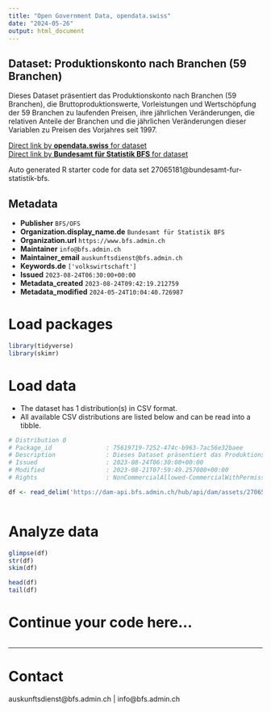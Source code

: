 ```yaml
---
title: "Open Government Data, opendata.swiss"
date: "2024-05-26"
output: html_document
---
```


## Dataset: Produktionskonto nach Branchen (59 Branchen)

Dieses Dataset präsentiert das Produktionskonto nach Branchen (59 Branchen), die Bruttoproduktionswerte, Vorleistungen und Wertschöpfung der 59 Branchen zu laufenden Preisen, ihre jährlichen Veränderungen, die relativen Anteile der Branchen und die jährlichen Veränderungen dieser Variablen zu Preisen des Vorjahres seit 1997.

[Direct link by **opendata.swiss** for dataset](https://opendata.swiss/de/dataset/produktionskonto-nach-branchen-59-branchen)<br>
[Direct link by **Bundesamt für Statistik BFS** for dataset](https://www.bfs.admin.ch/asset/de/ts-x-04.02.03.01)

Auto generated R starter code for data set 27065181@bundesamt-fur-statistik-bfs.

## Metadata

- **Publisher** `BFS/OFS`
- **Organization.display_name.de** `Bundesamt für Statistik BFS`
- **Organization.url** `https://www.bfs.admin.ch`
- **Maintainer** `info@bfs.admin.ch`
- **Maintainer_email** `auskunftsdienst@bfs.admin.ch`
- **Keywords.de** `['volkswirtschaft']`
- **Issued** `2023-08-24T06:30:00+00:00`
- **Metadata_created** `2023-08-24T09:42:19.212759`
- **Metadata_modified** `2024-05-24T10:04:40.726987`


# Load packages

```r

library(tidyverse)
library(skimr)

```

# Load data

-   The dataset has 1 distribution(s) in CSV format.
-   All available CSV distributions are listed below and can be read into a tibble.

```r

# Distribution 0
# Package_id               : 75619719-7252-474c-b963-7ac56e32baee
# Description              : Dieses Dataset präsentiert das Produktionskonto nach Branchen (59 Branchen), die Bruttoproduktionswerte, Vorleistungen und Wertschöpfung der 59 Branchen zu laufenden Preisen, ihre jährlichen Veränderungen, die relativen Anteile der Branchen und die jährlichen Veränderungen dieser Variablen zu Preisen des Vorjahres seit 1997.
# Issued                   : 2023-08-24T06:30:00+00:00
# Modified                 : 2023-08-21T07:59:49.257000+00:00
# Rights                   : NonCommercialAllowed-CommercialWithPermission-ReferenceRequired

df <- read_delim('https://dam-api.bfs.admin.ch/hub/api/dam/assets/27065191/master')



```

# Analyze data

```r

glimpse(df)
str(df)
skim(df)

head(df)
tail(df)

```

# Continue your code here...

```r

```

------------------------------------------------------------------------

# Contact

auskunftsdienst@bfs.admin.ch | info@bfs.admin.ch
